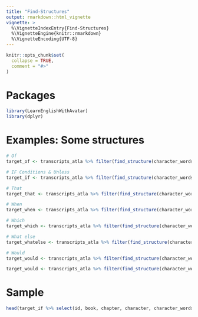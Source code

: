 ```yaml
---
title: "Find-Structures"
output: rmarkdown::html_vignette
vignette: >
  %\VignetteIndexEntry{Find-Structures}
  %\VignetteEngine{knitr::rmarkdown}
  %\VignetteEncoding{UTF-8}
---
```


```r
knitr::opts_chunk$set(
  collapse = TRUE,
  comment = "#>"
)
```

# Packages
```r
library(LearnEnglishWithAvatar)
library(dplyr)
```

# Examples: Some structures
```r
# Of
target_of <- transcripts_atla %>% filter(find_structure(character_words, word = "of"))

# IF Conditions & Unless
target_if <- transcripts_atla %>% filter(find_structure(character_words, word = c("if", "unless")))

# That
target_that <- transcripts_atla %>% filter(find_structure(character_words, word = "that"))

# When
target_when <- transcripts_atla %>% filter(find_structure(character_words, word = "when"))

# Which
target_which <- transcripts_atla %>% filter(find_structure(character_words, word = "which"))

# What else
target_whatelse <- transcripts_atla %>% filter(find_structure(character_words, word = "what else"))

# Would
target_would <- transcripts_atla %>% filter(find_structure(character_words, word = c("would", "'d")))

target_would <- transcripts_atla %>% filter(find_structure(character_words, word = c("would like", "'d like", "would love", "'d love")))
```

# Sample
```r
head(target_if %>% select(id, book, chapter, character, character_words))
```


